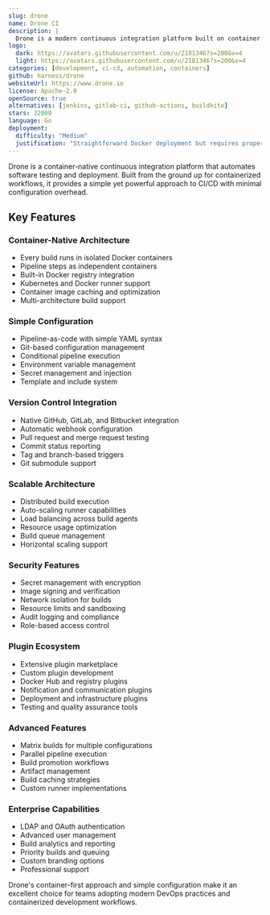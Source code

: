 ```yaml
---
slug: drone
name: Drone CI
description: |
  Drone is a modern continuous integration platform built on container technology that automates software testing and deployment with simple YAML configuration.
logo:
  dark: https://avatars.githubusercontent.com/u/2181346?s=200&v=4
  light: https://avatars.githubusercontent.com/u/2181346?s=200&v=4
categories: [development, ci-cd, automation, containers]
github: harness/drone
websiteUrl: https://www.drone.io
license: Apache-2.0
openSource: true
alternatives: [jenkins, gitlab-ci, github-actions, buildkite]
stars: 32000
language: Go
deployment:
  difficulty: "Medium"
  justification: "Straightforward Docker deployment but requires proper runner configuration and integration with version control systems. Documentation is comprehensive."
---
```


Drone is a container-native continuous integration platform that automates software testing and deployment. Built from the ground up for containerized workflows, it provides a simple yet powerful approach to CI/CD with minimal configuration overhead.

## Key Features

### Container-Native Architecture

- Every build runs in isolated Docker containers
- Pipeline steps as independent containers
- Built-in Docker registry integration
- Kubernetes and Docker runner support
- Container image caching and optimization
- Multi-architecture build support

### Simple Configuration

- Pipeline-as-code with simple YAML syntax
- Git-based configuration management
- Conditional pipeline execution
- Environment variable management
- Secret management and injection
- Template and include system

### Version Control Integration

- Native GitHub, GitLab, and Bitbucket integration
- Automatic webhook configuration
- Pull request and merge request testing
- Commit status reporting
- Tag and branch-based triggers
- Git submodule support

### Scalable Architecture

- Distributed build execution
- Auto-scaling runner capabilities
- Load balancing across build agents
- Resource usage optimization
- Build queue management
- Horizontal scaling support

### Security Features

- Secret management with encryption
- Image signing and verification
- Network isolation for builds
- Resource limits and sandboxing
- Audit logging and compliance
- Role-based access control

### Plugin Ecosystem

- Extensive plugin marketplace
- Custom plugin development
- Docker Hub and registry plugins
- Notification and communication plugins
- Deployment and infrastructure plugins
- Testing and quality assurance tools

### Advanced Features

- Matrix builds for multiple configurations
- Parallel pipeline execution
- Build promotion workflows
- Artifact management
- Build caching strategies
- Custom runner implementations

### Enterprise Capabilities

- LDAP and OAuth authentication
- Advanced user management
- Build analytics and reporting
- Priority builds and queuing
- Custom branding options
- Professional support

Drone's container-first approach and simple configuration make it an excellent choice for teams adopting modern DevOps practices and containerized development workflows.